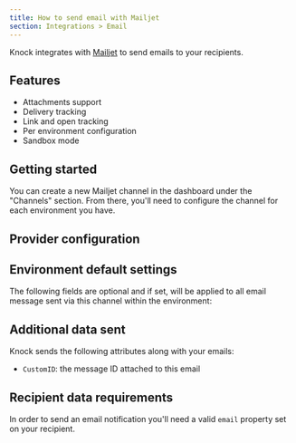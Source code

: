 ```yaml
---
title: How to send email with Mailjet
section: Integrations > Email
---
```



Knock integrates with [Mailjet](https://mailjet.com/) to send emails to your recipients.

## Features

- Attachments support
- Delivery tracking
- Link and open tracking
- Per environment configuration
- Sandbox mode

## Getting started

You can create a new Mailjet channel in the dashboard under the "Channels" section. From there, you'll need to configure the channel for each environment you have.

## Provider configuration

<Attributes>
  <Attribute
    name="API key"
    type="string*"
    description="The public API key for your Mailjet account"
  />
  <Attribute
    name="API secret key"
    type="string*"
    description="The secret API key for your Mailjet account"
  />
  <Attribute
    name="Open tracking"
    type="boolean"
    description="Should the provider track opens on their service?"
  />
  <Attribute
    name="Link tracking"
    type="boolean"
    description="Should the provider track link clicks on their service?"
  />
  <Attribute
    name="From email address"
    type="string | liquid*"
    description="The sender email address (can use Liquid tags)"
  />
  <Attribute
    name="From name"
    type="string | liquid"
    description="The sender name (can use Liquid tags)"
  />
</Attributes>

## Environment default settings

The following fields are optional and if set, will be applied to all email message sent via this channel within the environment:

<Attributes>
  <Attribute
    name="Reply to address"
    type="string | liquid"
    description="The reply-to email address (can use Liquid tags)"
  />
  <Attribute
    name="CC address"
    type="string | liquid"
    description="The cc email address (can use Liquid tags)"
  />
  <Attribute
    name="BCC address"
    type="string | liquid"
    description="The bcc email address (can use Liquid tags)"
  />
</Attributes>

## Additional data sent

Knock sends the following attributes along with your emails:

- `CustomID`: the message ID attached to this email

## Recipient data requirements

In order to send an email notification you'll need a valid `email` property set on your recipient.
